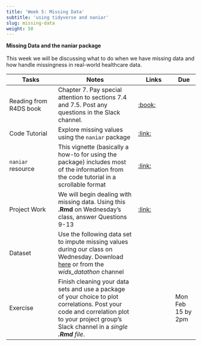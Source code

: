 ```yaml
---
title: 'Week 5: Missing Data'
subtitle: 'using tidyverse and naniar'
slug: missing-data
weight: 50
---
```



**Missing Data and the naniar package**\
\
This week we will be discussing what to do when we have missing data and how handle missingness in real-world healthcare data.
\

| Tasks | Notes | Links | Due |
| -------- | ------------- | ------ | ---- |
| Reading from R4DS book | Chapter 7. Pay special attention to sections 7.4 and 7.5. Post any questions in the Slack channel. |[:book:](https://r4ds.had.co.nz/exploratory-data-analysis.html) | |
|Code Tutorial|Explore missing values using the `naniar` package|[:link:](https://allisonhorst.shinyapps.io/missingexplorer/)||
|`naniar` resource|This vignette (basically a how-to for using the package) includes most of the information from the code tutorial in a scrollable format|[:link:](https://cran.r-project.org/web/packages/naniar/vignettes/getting-started-w-naniar.html)||
|Project Work|We will begin dealing with missing data. Using this **.Rmd** on Wednesday's class, answer Questions 9-13 |[:link:]()||
|Dataset|Use the following data set to impute missing values during our class on Wednesday. Download [here](https://math4180.netlify.app/missingheightweight.csv) or from the *wids_datathon* channel  |||
|Exercise|Finish cleaning your data sets and use a package of your choice to plot correlations. Post your code and correlation plot to your project group's Slack channel in a *single **.Rmd** file*.||Mon Feb 15 by 2pm|


